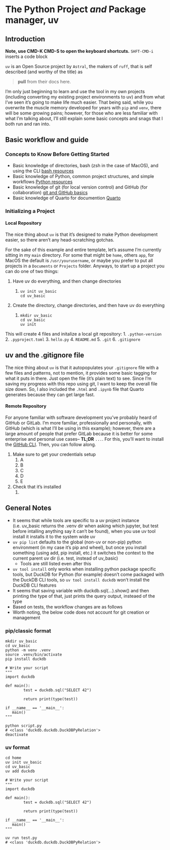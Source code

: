 # The Python Project *and* Package manager, uv
## Introduction

::: {.callout-important}
**Note, use CMD-K CMD-S to open the keyboard shortcuts.**
`SHFT-CMD-i` inserts a code block
:::

`uv` is an Open Source project by `Astral`, the makers of `ruff`, that is self described (and worthy of the title) as 

> **pull** from their docs here.


I'm only just beginning to learn and use the tool in my own projects (including converting my existing project environments to uv) and from what I've seen it's going to make life much easier. That being said, while you overwrite the muscle memory developed for years with `pip` and `venv`, there will be some growing pains; however, for those who are less familiar with what I'm talking about, I'll still explain some basic concepts and snags that I both run and ran into.

## Basic workflow and guide
### Concepts to Know Before Getting Started {#sec-0-prereq}
- Basic knowledge of directories, bash (zsh in the case of MacOS), and using the CLI [bash resources](https://www.DataCamp.com/)
- Basic knowledge of Python, common project structures, and simple workflows [Python resources](https://www.python.org/)
- Basic knowledge of git (for local version control) and GitHub (for collaboration) [git and GitHub basics](https://www.GitHub.com/)
- Basic knowledge of Quarto for documention [Quarto](https://www.quarto.org/)

### Initializing a Project {#sec-1-init}
#### Local Repository
The nice thing about `uv` is that it's designed to make Python development easier, so there aren't any head-scratching gotchas.

For the sake of this example and entire template, let's assume I'm currently sitting in my `main` directory. For some that might be `home`, others `app`, for MacOS the default is `/usr/yourusername`, or maybe you prefer to put all projects in a `Documents` or `Projects` folder. Anyways, to start up a project you can do one of two things:

1. Have uv do everything, and then change directories
   1. ```
   uv init uv_basic
   cd uv_basic
   ```
2. Create the directory, change directories, and then have uv do everything
   1. ```
   mkdir uv_basic
   cd uv_basic
   uv init
   ```

This will create 4 files and initalize a local git repository:
1. `.python-version`
2. `.pyproject.toml`
3. `hello.py`
4. `README.md`
5. `.git`
6. `.gitignore`

:::{.callout-tip}
# uv and the .gitignore file
The nice thing about `uv` is that it autopopulates your `.gitignore` file with a few files and patterns, not to mention, it provides some basic tagging for what it puts in there. Just open the file (it's plain text) to see. Since I'm saving my progress with this repo using git, I want to keep the overall file size down. So, I also included the `.html` and `.ipynb` file that Quarto generates because they can get large fast.
:::

#### Remote Repository
For anyone familiar with software development you've probably heard of GitHub or GitLab. I'm more familiar, professionally and personally, with GitHub (which is what I'll be using in this example); however, there are a large amount of people that prefer GitLab because it is better for some enterprise and personal use cases-- **TL;DR** `...`. For this, you'll want to install the [GitHub CLI](https://www.github.com/cli/). Then, you can follow along.

1. Make sure to get your credentials setup
   1. A
   2. B
   3. C
   4. D
   5. E
2. Check that it's installed
   1. 

## General Notes
- It seems that while tools are specific to a uv project instance (i.e. uv_basic returns the .venv dir when asking which jupyter, but test before intalling anything say it can't be found), when you use uv tool install it installs it to the system wide uv
- `uv pip list` defaults to the global (non-uv or non-pip) python environment (in my case it's pip and wheel), but once you install something (using add, pip install, etc.) it switches the context to the current parent uv dir (i.e. test, instead of uv_basic)
  - Tools are still listed even after this
- `uv tool install` only works when installing python package specific tools, but DuckDB for Python (for example) doesn't come packaged with the DuckDB CLI tools, so `uv tool install duckdb` won't install the DuckDB CLI features
- It seems that saving variable with duckdb.sql(...).show() and then printing the type of that, just prints the query output, insteaed of the type
- Based on tests, the workflow changes are as follows
- Worth noting, the below code does not account for git creation or management

### pip/classic format
```
mkdir uv_basic
cd uv_basic
python -m venv .venv
source .venv/bin/activate
pip install duckdb

# Write your script
"""
import duckdb

def main():
        test = duckdb.sql("SELECT 42")

        return print(type(test))

if __name__ == '__main__':
   main()
"""

python script.py
# <class 'duckdb.duckdb.DuckDBPyRelation'>
deactivate

```
### uv format

```
cd home
uv init uv_basic
cd uv_basic
uv add duckdb

# Write your script
"""
import duckdb

def main():
        test = duckdb.sql("SELECT 42")

        return print(type(test))

if __name__ == '__main__':
   main()
"""

uv run test.py 
# <class 'duckdb.duckdb.DuckDBPyRelation'> 
```